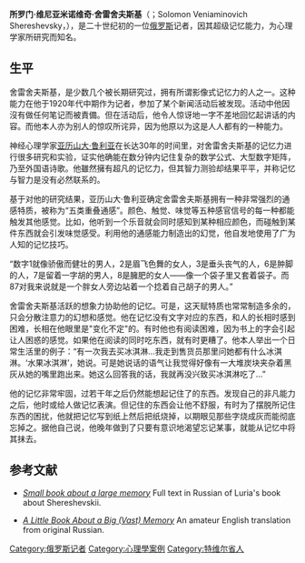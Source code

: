 '''所罗门·维尼亚米诺维奇·舍雷舍夫斯基'''（{{lang-ru|Соломон Вениаминович Шерешевский}}；Solomon Veniaminovich Shereshevsky，{{bd|1886年||1958年}}），是二十世纪初的一位[[俄罗斯|俄罗斯]]记者，因其超级记忆能力，为心理学家所研究而知名。

== 生平 ==
舍雷舍夫斯基，是少数几个被长期研究过，拥有所谓影像式记忆力的人之一。这种能力在他于1920年代中期作为记者，参加了某个新闻活动后被发现。活动中他因沒有做任何笔记而被責備。但在活动后，他令人惊讶地一字不差地回忆起讲话的内容。而他本人亦为别人的惊叹所诧异，因为他原以为这是人人都有的一种能力。

神经心理学家[[亚历山大·鲁利亚|亚历山大·鲁利亚]]在长达30年的时间里，对舍雷舍夫斯基的记忆力进行很多研究和实验，证实他确能在数分钟内记住复杂的数学公式、大型数字矩阵，乃至外国语诗歌。他雖然擁有超凡的记忆力，但其智力测验却结果平平，并称记忆与智力是没有必然联系的。

基于对他的研究结果，亚历山大·鲁利亚确定舍雷舍夫斯基拥有一种非常强烈的通感特质，被称为“五类重叠通感”。颜色、触觉、味觉等五种感官信号的每一种都能触发其他感觉。比如，他听到一个乐音就会同时感知到某种相应颜色，而碰触到某件东西就会引发味觉感受。利用他的通感能力制造出的幻觉，他自发地使用了广为人知的记忆技巧。

“数字1就像骄傲而健壮的男人，2是眉飞色舞的女人，3是垂头丧气的人，6是肿脚的人，7是留着一字胡的男人，8是臃肥的女人——像一个袋子里又套着袋子。而87对我来说就是一个胖女人旁边站着一个捻着自己胡子的男人。”

舍雷舍夫斯基活跃的想象力协助他的记忆。可是，这天赋特质也常常制造多余的，只会分散注意力的幻想和感觉。他在记忆没有文字对应的东西，和人的长相时感到困难，长相在他眼里是"变化不定"的。有时他也有阅读困难，因为书上的字会引起让人困惑的感觉。如果他在阅读的同时吃东西，就有时更糟了。他本人举出一个日常生活里的例子：“有一次我去买冰淇淋...我走到售货员那里问她都有什么冰淇淋。‘水果冰淇淋’，她说。可是她说话的语气让我觉得好像有一大堆炭块夹杂着黑灰从她的嘴里跑出来。她这么回答我的话，我就再没兴致买冰淇淋吃了...”

他的记忆非常牢固，过若干年之后仍然能想起记住了的东西。发现自己的非凡能力之后，他时或给人做记忆表演。但记住的东西会让他不舒服，有时为了摆脱所记住东西的困扰，他就把记忆写到纸上然后把纸烧掉，以期眼见那些字烧成灰而能彻底忘掉之。据他自己说，他晚年做到了只要有意识地渴望忘记某事，就能从记忆中将其抹去。

==参考文献==
*{{ru icon}}  [https://web.archive.org/web/20060503152253/http://www.psy.msu.ru/science/public/luria/small.html   ''Small book about a large memory'']   Full text in Russian of Luria's book about Shereshevskii.
* [http://sites.google.com/site/russianpsychologia/ ''A Little Book About a Big (Vast) Memory''] {{Wayback|url=http://sites.google.com/site/russianpsychologia/ |date=20100623050139 }} An amateur English translation from original Russian.

[[Category:俄罗斯记者|Category:俄罗斯记者]]
[[Category:心理學案例|Category:心理學案例]]
[[Category:特维尔省人|Category:特维尔省人]]